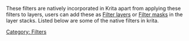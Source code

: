 These filters are natively incorporated in Krita apart from applying these filters to layers, users can add these as [[Filter_Layers|Filter layers]] or [[Filter_Masks|Filter masks]] in the layer stacks.
Listed below are some of the native filters in krita.

[[Category: Filters]]
